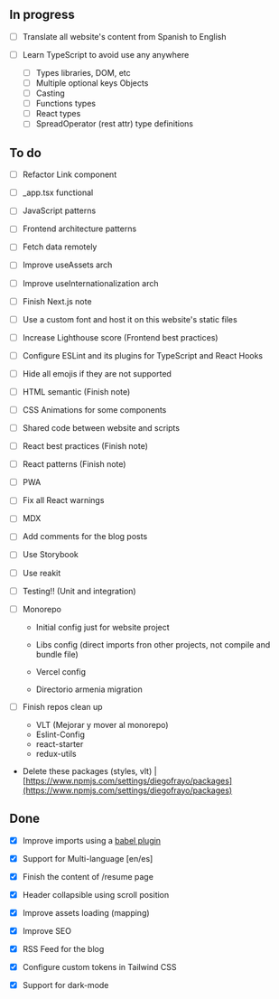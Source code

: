 ## In progress

- [ ] Translate all website's content from Spanish to English

- [ ] Learn TypeScript to avoid use any anywhere

  - [ ] Types libraries, DOM, etc
  - [ ] Multiple optional keys Objects
  - [ ] Casting
  - [ ] Functions types
  - [ ] React types
  - [ ] SpreadOperator (rest attr) type definitions

## To do

- [ ] Refactor Link component

- [ ] \_app.tsx functional

- [ ] JavaScript patterns

- [ ] Frontend architecture patterns

- [ ] Fetch data remotely

- [ ] Improve useAssets arch

- [ ] Improve useInternationalization arch

- [ ] Finish Next.js note

- [ ] Use a custom font and host it on this website's static files

- [ ] Increase Lighthouse score (Frontend best practices)

- [ ] Configure ESLint and its plugins for TypeScript and React Hooks

- [ ] Hide all emojis if they are not supported

- [ ] HTML semantic (Finish note)

- [ ] CSS Animations for some components

- [ ] Shared code between website and scripts

- [ ] React best practices (Finish note)

- [ ] React patterns (Finish note)

- [ ] PWA

- [ ] Fix all React warnings

- [ ] MDX

- [ ] Add comments for the blog posts

- [ ] Use Storybook

- [ ] Use reakit

- [ ] Testing!! (Unit and integration)

- [ ] Monorepo

  - Initial config just for website project

  - Libs config (direct imports fron other projects, not compile and bundle file)

  - Vercel config

  - Directorio armenia migration

- [ ] Finish repos clean up

  - VLT (Mejorar y mover al monorepo)
  - Eslint-Config
  - react-starter
  - redux-utils

- Delete these packages (styles, vlt) | [https://www.npmjs.com/settings/diegofrayo/packages](https://www.npmjs.com/settings/diegofrayo/packages)

## Done

- [x] Improve imports using a [babel plugin](https://www.npmjs.com/package/babel-plugin-import)

- [x] Support for Multi-language [en/es]

- [x] Finish the content of <Link href={DATA.routes.RESUME}>/resume</Link> page

- [x] Header collapsible using scroll position

- [x] Improve assets loading (mapping)

- [x] Improve SEO

- [x] RSS Feed for the blog

- [x] Configure custom tokens in Tailwind CSS

- [x] Support for dark-mode
